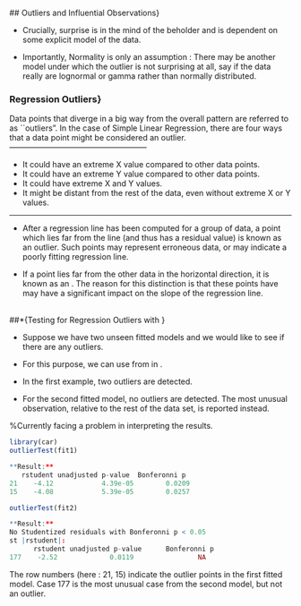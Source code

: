 

\
## Outliers and Influential Observations}
\begin{quote}
``Outliers are sample values that cause surprise in relation to the majority of the sample" (W.N. Venables and B.D. Ripley. 2002. Modern applied statistics with S. New York: Springer, p.119).
\end{quote}

*  Crucially, surprise is in the mind of the beholder and is dependent on some explicit model of the data. 

*  Importantly, Normality is only an assumption : There may be another model under which the outlier is not surprising at all, say if the data really are lognormal or 
gamma rather than normally distributed. 


### Regression Outliers}

Data points that diverge in a big way from the overall pattern are referred to as ``outliers".
In the case of Simple Linear Regression, there are four ways that a data point might be considered an outlier.
-----------------------------------------------------


*  It could have an extreme X value compared to other data points.
*  It could have an extreme Y value compared to other data points.
*  It could have extreme X and Y values.
*  It might be distant from the rest of the data, even without extreme X or Y values.


\begin{figure}[h!]
\centering
\includegraphics[width=0.7\linewidth]{regressionoutlier}
\end{figure}

-----------------------------------------------------

*  After a regression line has been computed for a group of data, a point which lies far from the line 
(and thus has a  residual value) is known as an outlier. 
Such points may represent erroneous data, or may indicate a poorly fitting regression line. 

*  If a point lies far from the other data in the horizontal direction, it is known as an \textit{\textbf{influential observation}}. 
The reason for this distinction is that these points have may have a significant impact on the slope of the regression line.


\
\##*{Testing for Regression Outliers with \texttt{R}}

*  Suppose we have  two unseen fitted models and we would like to see if there are any outliers. 

*  For this purpose, we can use \texttt{outlierTest()} from \texttt{library(car)} in \texttt{R}.
*  In the first example, two outliers are detected.
*  For the second fitted model, no outliers are detected. The most unusual observation, relative to the rest of the data set, is reported instead.

 

%Currently facing a problem in interpreting the results.



```r
library(car)
outlierTest(fit1)   

**Result:**
   rstudent unadjusted p-value  Bonferonni p
21    -4.12            4.39e-05        0.0209
15    -4.08            5.39e-05        0.0257

outlierTest(fit2)   

**Result:**
No Studentized residuals with Bonferonni p < 0.05
st |rstudent|:
      rstudent unadjusted p-value      Bonferonni p
177    -2.52             0.0119                NA
```


The row numbers (here : 21, 15) indicate the outlier points in the first fitted model. Case 177 is the most unusual case from the second model, but not an outlier.




